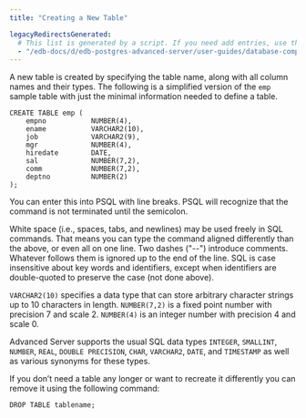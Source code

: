 ```yaml
---
title: "Creating a New Table"

legacyRedirectsGenerated:
  # This list is generated by a script. If you need add entries, use the `legacyRedirects` key.
  - "/edb-docs/d/edb-postgres-advanced-server/user-guides/database-compatibility-for-oracle-developers-guide/10/Database_Compatibility_for_Oracle_Developers_Guide_10.1.012.html"
---
```


<div id="creating_a_new_table" class="registered_link"></div>

A new table is created by specifying the table name, along with all column names and their types. The following is a simplified version of the `emp` sample table with just the minimal information needed to define a table.

```text
CREATE TABLE emp (
    empno           NUMBER(4),
    ename           VARCHAR2(10),
    job             VARCHAR2(9),
    mgr             NUMBER(4),
    hiredate        DATE,
    sal             NUMBER(7,2),
    comm            NUMBER(7,2),
    deptno          NUMBER(2)
);
```

You can enter this into PSQL with line breaks. PSQL will recognize that the command is not terminated until the semicolon.

White space (i.e., spaces, tabs, and newlines) may be used freely in SQL commands. That means you can type the command aligned differently than the above, or even all on one line. Two dashes ("--") introduce comments. Whatever follows them is ignored up to the end of the line. SQL is case insensitive about key words and identifiers, except when identifiers are double-quoted to preserve the case (not done above).

`VARCHAR2(10)` specifies a data type that can store arbitrary character strings up to 10 characters in length. `NUMBER(7,2)` is a fixed point number with precision 7 and scale 2. `NUMBER(4)` is an integer number with precision 4 and scale 0.

Advanced Server supports the usual SQL data types `INTEGER`, `SMALLINT`, `NUMBER`, `REAL`, `DOUBLE PRECISION`, `CHAR`, `VARCHAR2`, `DATE`, and `TIMESTAMP` as well as various synonyms for these types.

If you don’t need a table any longer or want to recreate it differently you can remove it using the following command:

```text
DROP TABLE tablename;
```
